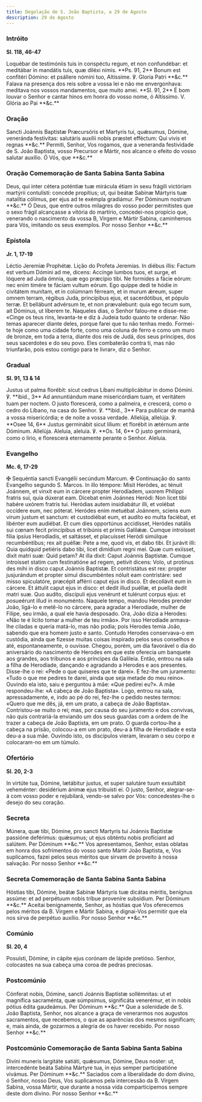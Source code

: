 ```yaml
---
title: Degolação de S. João Baptista, a 29 de Agosto
description: 29 de Agosto
---
```


### Intróito

**Sl. 118, 46-47**

<div class="side-by-side not-content">
  <span class="text-justify">
    Loquébar de testimóniis tuis in conspéctu regum, et non confundébar: et
    meditábar in mandátis tuis, quæ diléxi nimis. **Ps. 91, 2** Bonum est
    confitéri Dómino: et psállere nómini tuo, Altíssime. ℣. Gloria Patri **&c.**
  </span>
  <span class="text-justify">
    Falava na presença dos reis sobre a vossa lei e não me envergonhava:
    meditava nos vossos mandamentos, que muito amei. **Sl. 91, 2** É bom louvar
    o Senhor e cantar hinos em honra do vosso nome, ó Altíssimo. V. Glória ao
    Pai **&c.**
  </span>
</div>

### Oração

<div class="side-by-side not-content">
  <span class="text-justify">
    Sancti Joánnis Baptístæ Præcursóris et Martyris tui, quǽsumus, Dómine,
    veneránda festívitas: salutáris auxílii nobis præstet efféctum: Qui vivis et
    regnas **&c.**
  </span>
  <span class="text-justify">
    Permiti, Senhor, Vos rogamos, que a veneranda festividade de S. João
    Baptista, vosso Precursor e Mártir, nos alcance o efeito do vosso salutar
    auxílio. Ó Vós, que **&c.**
  </span>
</div>

### Oração Comemoração de Santa Sabina Santa Sabina

<div class="side-by-side not-content">
  <span class="text-justify">
    Deus, qui inter cétera poténtiæ tuæ mirácula étiam in sexu frágili victóriam
    martýrii contulísti: concéde propítius; ut, qui beátæ Sabínæ Mártyris tuæ
    natalítia cólimus, per ejus ad te exémpla gradiámur. Per Dóminum nostrum
    **&c.**
  </span>
  <span class="text-justify">
    Ó Deus, que entre outros milagres do vosso poder permitistes que o sexo
    frágil alcançasse a vitória do martírio, concedei-nos propício que,
    venerando o nascimento da vossa B, Virgem e Mártir Sabina, caminhemos para
    Vós, imitando os seus exemplos. Por nosso Senhor **&c.**
  </span>
</div>

### Epístola

**Jr. 1, 17-19**

<div class="side-by-side not-content">
  <span class="text-justify">Léctio Jeremíæ Prophétæ.</span>
  <span class="text-justify">Lição do Profeta Jeremias.</span>
  <span class="text-justify">
    In diébus illis: Factum est verbum Dómini ad me, dicens: Accínge lumbos
    tuos, et surge, et lóquere ad Juda ómnia, quæ ego præcípio tibi. Ne formides
    a fácie eórum: nec enim timére te fáciam vultum eórum. Ego quippe dedi te
    hódie in civitátem munítam, et in colúmnam férream, et in murum ǽreum, super
    omnem terram, régibus Juda, princípibus ejus, et sacerdótibus, et pópulo
    terræ. Et bellábunt advérsum te, et non prævalebunt: quia ego tecum sum, ait
    Dóminus, ut líberem te.
  </span>
  <span class="text-justify">
    Naqueles dias, o Senhor falou-me e disse-me: «Cinge os teus rins, levanta-te
    e diz à Judeia tudo quanto te ordenar. Não temas aparecer diante deles,
    porque farei que tu não tenhas medo. Formei-te hoje como uma cidade forte,
    como uma coluna de ferro e como um muro de bronze, em toda a terra, diante
    dos reis de Judá, dos seus príncipes, dos seus sacerdotes e do seu povo.
    Eles combaterão contra ti, mas não triunfarão, pois estou contigo para te
    livrar», diz o Senhor.
  </span>
</div>

### Gradual

**Sl. 91, 13 & 14**

<div class="side-by-side not-content">
  <span class="text-justify">
    Justus ut palma florébit: sicut cedrus Líbani multiplicábitur in domo
    Dómini. ℣. **ibid., 3** Ad annuntiándum mane misericórdiam tuam, et
    veritátem tuam per noctem.
  </span>
  <span class="text-justify">
    O justo florescerá, como a palmeira, e crescerá, como o cedro do Líbano, na
    casa do Senhor. ℣. **ibid., 3** Para publicar de manhã a vossa misericórdia;
    e de noite a vossa verdade.
  </span>
  <span class="text-justify">
    Allelúja, allelúja. ℣. **Osee 14, 6** Justus germinábit sicut lílium: et
    florébit in ætérnum ante Dóminum. Allelúja.
  </span>
  <span class="text-justify">
    Aleluia, aleluia. ℣. **Os. 14, 6** O justo germinará, como o lírio, e
    florescerá eternamente perante o Senhor. Aleluia.
  </span>
</div>

### Evangelho

**Mc. 6, 17-29**

<div class="side-by-side not-content">
  <span class="text-justify">
    <span class="text-red-500">✠</span> Sequéntia sancti Evangélii secúndum
    Marcum.
  </span>
  <span class="text-justify">
    <span class="text-red-500">✠</span> Continuação do santo Evangelho segundo
    S. Marcos.
  </span>
  <span class="text-justify">
    In illo témpore: Misit Heródes, ac ténuit Joánnem, et vinxit eum in cárcere
    propter Herodíadem, uxorem Philíppi fratris sui, quia dúxerat eam. Dicebat
    enim Joánnes Heródi: Non licet tibi habére uxórem fratris tui. Heródias
    autem insidiabátur illi, et volébat occídere eum, nec póterat. Heródes enim
    metuébat Joánnem, sciens eum virum justum et sanctum: et custodiébat eum, et
    audíto eo multa faciébat, et libénter eum audiébat. Et cum dies opportúnus
    accidísset, Heródes natális sui cœnam fecit princípibus et tribúnis et
    primis Galilǽæ. Cumque introísset fília ipsíus Herodíadis, et saltásset, et
    placuísset Heródi simúlque recumbéntibus; rex ait puéllæ: Pete a me, quod
    vis, et dabo tibi. Et jurávit illi: Quia quidquid petiéris dabo tibi, licet
    dimídium regni mei. Quæ cum exiísset, dixit matri suæ: Quid petam? At illa
    dixit: Caput Joánnis Baptístæ. Cumque introísset statim cum festinatióne ad
    regem, petívit dicens: Volo, ut protínus des mihi in disco caput Joánnis
    Baptístæ. Et contristátus est rex: propter jusjurándum et propter simul
    discumbéntes nóluit eam contristáre: sed misso spiculatóre, præcépit afférri
    caput ejus in disco. Et decollávit eum in cárcere. Et áttulit caput ejus in
    disco: et dedit illud puéllæ, et puella dedit matri suæ. Quo audíto,
    discípuli ejus venérunt et tulérunt corpus ejus: et posueérunt illud in
    monuménto.
  </span>
  <span class="text-justify">
    Naquele tempo, mandou Herodes prender João, ligá-lo e metê-lo no cárcere,
    para agradar a Herodíade, mulher de Filipe, seu irmão, a qual ele havia
    desposado. Ora, João dizia a Herodes: «Não te é lícito tomar a mulher de teu
    irmão». Por isso Herodíade armava-lhe ciladas e queria matá-lo, mas não
    podia; pois Herodes temia João, sabendo que era homem justo e santo. Contudo
    Herodes conservava-o em custódia, ainda que fizesse muitas coisas inspirado
    pelos seus conselhos e até, espontaneamente, o ouvisse. Chegou, porém, um
    dia favorável o dia do aniversário do nascimento de Herodes em que este
    oferecia um banquete aos grandes, aos tribunos e aos príncipes da Galileia.
    Então, entrou na sala a filha de Herodíade, dançando e agradando a Herodes e
    aos presentes. Disse-lhe o rei: «Pede o que quiseres que te darei». E
    fez-lhe um juramento: «Tudo o que me pedires te darei, ainda que seja metade
    do meu reino». Ouvindo ela isto, saiu e perguntou à mãe: «Que pedirei eu?».
    A mãe respondeu-lhe: «A cabeça de João Baptista». Logo, entrou na sala,
    apressadamente, e, indo ao pé do rei, fez-lhe o pedido nestes termos: «Quero
    que me dês, já, em um prato, a cabeça de João Baptista». Contristou-se muito
    o rei; mas, por causa do seu juramento e dos convivas, não quis contrariá-la
    enviando um dos seus guardas com a ordem de lhe trazer a cabeça de João
    Baptista, em um prato. O guarda cortou-lhe a cabeça na prisão, colocou-a em
    um prato, deu-a à filha de Herodíade e esta deu-a a sua mãe. Ouvindo isto,
    os discípulos vieram, levaram o seu corpo e colocaram-no em um túmulo.
  </span>
</div>

### Ofertório

**Sl. 20, 2-3**

<div class="side-by-side not-content">
  <span class="text-justify">
    In virtúte tua, Dómine, lætábitur justus, et super salutáre tuum exsultábit
    veheménter: desidérium ánimæ ejus tribuísti ei.
  </span>
  <span class="text-justify">
    O justo, Senhor, alegrar-se-á com vosso poder e rejubilará, vendo-se salvo
    por Vós: concedestes-lhe o desejo do seu coração.
  </span>
</div>

### Secreta

<div class="side-by-side not-content">
  <span class="text-justify">
    Múnera, quæ tibi, Dómine, pro sancti Martyris tui Joánnis Baptístæ passióne
    deférimus: quǽsumus; ut ejus obténtu nobis profíciant ad salútem. Per
    Dóminum **&c.**
  </span>
  <span class="text-justify">
    Vos apresentamos, Senhor, estas oblatas em honra dos sofrimentos do vosso
    santo Mártir João Baptista, e, Vos suplicamos, fazei pelos seus méritos que
    sirvam de proveito à nossa salvação. Por nosso Senhor **&c.**
  </span>
</div>

### Secreta Comemoração de Santa Sabina Santa Sabina

<div class="side-by-side not-content">
  <span class="text-justify">
    Hóstias tibi, Dómine, beátæ Sabínæ Mártyris tuæ dicátas méritis, benígnus
    assúme: et ad perpétuum nobis tríbue proveníre subsídium. Per Dóminum
    **&c.**
  </span>
  <span class="text-justify">
    Aceitai benignamente, Senhor, as hóstias que Vos oferecemos pelos méritos da
    B. Virgem e Mártir Sabina, e dignai-Vos permitir que ela nos sirva de
    perpétuo auxílio. Por nosso Senhor **&c.**
  </span>
</div>

### Comúnio

**Sl. 20, 4**

<div class="side-by-side not-content">
  <span class="text-justify">
    Posuísti, Dómine, in cápite ejus corónam de lápide pretióso.
  </span>
  <span class="text-justify">
    Senhor, colocastes na sua cabeça uma coroa de pedras preciosas.
  </span>
</div>

### Postcomúnio

<div class="side-by-side not-content">
  <span class="text-justify">
    Cónferat nobis, Dómine, sancti Joánnis Baptístæ sollémnitas: ut et magnífica
    sacraménta, quæ súmpsimus, significáta venerémur, et in nobis pótius édita
    gaudeámus. Per Dóminum **&c.**
  </span>
  <span class="text-justify">
    Que a solenidade de S. João Baptista, Senhor, nos alcance a graça de
    venerarmos nos augustos sacramentos, que recebemos, o que as aparências dos
    mesmos significam; e, mais ainda, de gozarmos a alegria de os haver
    recebido. Por nosso Senhor **&c.**
  </span>
</div>

### Postcomúnio Comemoração de Santa Sabina Santa Sabina

<div class="side-by-side not-content">
  <span class="text-justify">
    Divíni muneris largitáte satiáti, quǽsumus, Dómine, Deus noster: ut,
    intercedénte beáta Sabína Mártyre tua, in ejus semper participatióne
    vivámus. Per Dóminum **&c.**
  </span>
  <span class="text-justify">
    Saciados com a liberalidade do dom divino, ó Senhor, nosso Deus, Vos
    suplicamos pela intercessão da B. Virgem Sabina, vossa Mártir, que durante a
    nossa vida comparticipemos sempre deste dom divino. Por nosso Senhor **&c.**
  </span>
</div>
